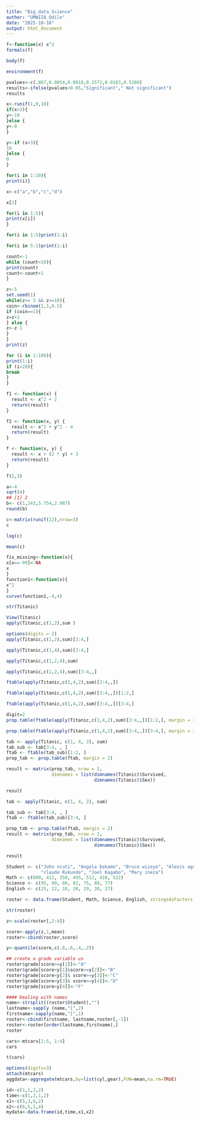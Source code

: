 ---
title: "Big_data_Science"
author: "UMWIZA_Odile"
date: "2025-10-16"
output: html_document
---
```{r}
f<-function(x) x^2
formals(f)
```

```{r}
body(f)
```
```{r}
environment(f)
```
```{r}
pvalues<-c(.867,0.0054,0.0018,0.1572,0.0183,0.5386)
results<-ifelse(pvalues<0.05,"Significant"," Not significant")
results
```
```{r}
x<-runif(1,0,10)
if(x>3){
y<-10
}else {
y<-0
}
```

```{r}
y<-if (x>3){
10
}else {
0
}
```

```{r}
for(i in 1:10){
print(i)}
```
```{r}
x<-c("a","b","c","d")
```

```{r}
x[3]
```

```{r}
for(i in 1:5){
print(x[i])
}
```

```{r}
for(i in 1:5)print(1:i)
```

```{r}
for(i in 5:1)print(1:i)
```

```{r}
count<-1
while (count<10){
print(count)
count<-count+1
}
```
```{r}
z<-5
set.seed(1)
while(z>= 3 && z<=10){
coin<-rbinom(1,1,0.5)
if (coin==1){
z=z+1
} else {
z<-z-1
}
}
print(z)
```

```{r}
for (i in 1:100){
print(1:i)
if (i>20){
break
}
}
```
```{r}
f1 <- function(x) {
  result <- x^2 + 2
  return(result)
}

f2 <- function(x, y) {
  result <- x^2 + y^2 - 4
  return(result)
}

f <- function(x, y) {
  result <- x + (2 * y) + 3
  return(result)
}

```

```{r}
f(2,3)
```

```{r}
a<-4
sqrt(4)
## [1] 2
b<- c(1,243,5.754,2.987)
round(b)
```

```{r}
c<-matrix(runif(12),nrow=3)
c
```

```{r}
log(c)
```

```{r}
mean(c)
```

```{r}
fix_missing<-function(x){
x[x==-99]<-NA
x
}
function1<-function(x){
x^2
}
curve(function1,-4,4)
```
```{r}
str(Titanic)
```

```{r}
View(Titanic)
apply(Titanic,c(1,2),sum )
```
```{r}
options(digits = 2)
apply(Titanic,c(1,2),sum)[3:4,]
```

```{r}
apply(Titanic,c(1,4),sum)[3:4,]
```

```{r}
apply(Titanic,c(1,2,4),sum)
```

```{r}
apply(Titanic,c(1,2,4),sum)[3:4,,]
```
```{r}
ftable(apply(Titanic,c(1,4,2),sum)[3:4,,])
```

```{r}
ftable(apply(Titanic,c(1,4,2),sum)[3:4,,])[1:2,]
```

```{r}
ftable(apply(Titanic,c(1,4,2),sum)[3:4,,])[3:4,]
```

```{r}
digit=2
prop.table(ftable(apply(Titanic,c(1,4,2),sum)[3:4,,])[1:2,], margin = 2)
```

```{r}
prop.table(ftable(apply(Titanic,c(1,4,2),sum)[3:4,,])[3:4,], margin = 2)
```
```{r}

tab <- apply(Titanic, c(1, 4, 2), sum)   
tab_sub <- tab[3:4, , ]                   
ftab <- ftable(tab_sub)[1:2, ]           
prop_tab <- prop.table(ftab, margin = 2) 

result <- matrix(prop_tab, nrow = 2,
                 dimnames = list(dimnames(Titanic)$Survived,
                                 dimnames(Titanic)$Sex))

result

```
```{r}

tab <- apply(Titanic, c(1, 4, 2), sum)

tab_sub <- tab[3:4, , ]
ftab <- ftable(tab_sub)[3:4, ]

prop_tab <- prop.table(ftab, margin = 2)
result <- matrix(prop_tab, nrow = 2,
                 dimnames = list(dimnames(Titanic)$Survived,
                                 dimnames(Titanic)$Sex))

result

```
```{r}
Student <- c("John ncuti", "Angela bakame", "Bruce wizeye", "Alexis aganze", 
             "claude Rukundo", "Joel Kagabo", "Mary ineza")
Math <- c(600, 412, 358, 495, 512, 410, 522)
Science <- c(95, 99, 80, 82, 75, 89, 77)
English <- c(25, 22, 18, 20, 29, 30, 27)

roster <- data.frame(Student, Math, Science, English, stringsAsFactors = FALSE)

str(roster)

```
```{r}
z<-scale(roster[,2:4])
```

```{r}
score<-apply(z,1,mean)
roster<-cbind(roster,score)
```

```{r}
y<-quantile(score,c(.8,.6,.4,.2))
```

```{r}
## create a grade variable us
roster$grade[score>=y[1]]<-"A"
roster$grade[score<y[1]&score>=y[2]]<-"B"
roster$grade[score<y[2]& score>=y[3]]<-"C"
roster$grade[score<y[3]& score>=y[4]]<-"D"
roster$grade[score<y[4]]<-"F"
```

```{r}
#### Dealing with names
name<-strsplit((roster$Student),"")
lastname<-sapply (name,"[",2)
firstname<-sapply(name,"[",1)
roster<-cbind(firstname, lastname,roster[,-1])
roster<-roster[order(lastname,firstname),]
roster
```

```{r}
cars<-mtcars[1:5, 1:4]
cars
```

```{r}
t(cars)
```

```{r}
options(digits=3)
attach(mtcars)
aggdata<-aggregate(mtcars,by=list(cyl,gear),FUN=mean,na.rm=TRUE)
```
```{r}
id<-c(1,1,2,2)
time<-c(1,2,1,2)
x1<-c(5,3,6,2)
x2<-c(6,5,1,4)
mydata<-data.frame(id,time,x1,x2)
```

```{r}

```

